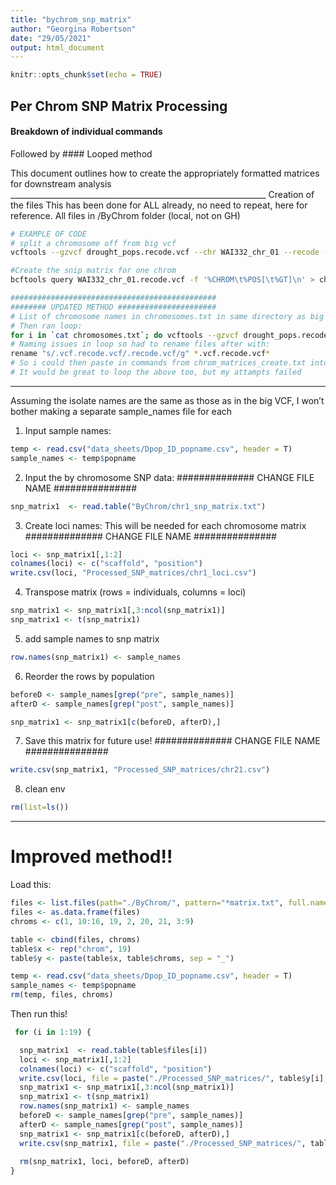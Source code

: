 ```yaml
---
title: "bychrom_snp_matrix"
author: "Georgina Robertson"
date: "29/05/2021"
output: html_document
---
```


```r
knitr::opts_chunk$set(echo = TRUE)
```

## Per Chrom SNP Matrix Processing
#### Breakdown of individual commands
Followed by
#### Looped method

This document outlines how to create the appropriately formatted matrices for downstream analysis
________________________________________________________________
Creation of the files
This has been done for ALL already, no need to repeat, here for reference.
All files in /ByChrom folder (local, not on GH)
```bash
# EXAMPLE OF CODE
# split a chromosome off from big vcf
vcftools --gzvcf drought_pops.recode.vcf --chr WAI332_chr_01 --recode --out WAI332_chr_01 

#Create the snip matrix for one chrom
bcftools query WAI332_chr_01.recode.vcf -f '%CHROM\t%POS[\t%GT]\n' > chr1_snp_matrix.txt

##############################################
######## UPDATED METHOD ######################
# List of chromosome names in chromosomes.txt in same directory as big vcf
# Then ran loop:
for i in `cat chromosomes.txt`; do vcftools --gzvcf drought_pops.recode.vcf --chr $i --recode --out $i.vcf;done
# Naming issues in loop so had to rename files after with:
rename "s/.vcf.recode.vcf/.recode.vcf/g" *.vcf.recode.vcf*
# So i could then paste in commands from chrom_matrices_create.txt into bash
# It would be great to loop the above too, but my attampts failed
```
________________________________________________________________

Assuming the isolate names are the same as those as in the big VCF, I won't bother making a separate sample_names file for each

1) Input sample names:
```r
temp <- read.csv("data_sheets/Dpop_ID_popname.csv", header = T)
sample_names <- temp$popname
```


2) Input the by chromosome SNP data: 
############## CHANGE FILE NAME ###############
```r
snp_matrix1  <- read.table("ByChrom/chr1_snp_matrix.txt")
```

3) Create loci names: 
This will be needed for each chromosome matrix
############## CHANGE FILE NAME ###############
```r
loci <- snp_matrix1[,1:2]
colnames(loci) <- c("scaffold", "position")
write.csv(loci, "Processed_SNP_matrices/chr1_loci.csv")
```


4) Transpose matrix (rows = individuals, columns = loci)
```r
snp_matrix1 <- snp_matrix1[,3:ncol(snp_matrix1)]
snp_matrix1 <- t(snp_matrix1)
```

5) add sample names to snp matrix
```r
row.names(snp_matrix1) <- sample_names
```

6) Reorder the rows by population
```r
beforeD <- sample_names[grep("pre", sample_names)]
afterD <- sample_names[grep("post", sample_names)]

snp_matrix1 <- snp_matrix1[c(beforeD, afterD),]
```


7) Save this matrix for future use!
############## CHANGE FILE NAME ###############
```r
write.csv(snp_matrix1, "Processed_SNP_matrices/chr21.csv")
```

8) clean env
```r
rm(list=ls())
```
__________________________________________________________________________________________________

# Improved method!!

Load this: 
```r
files <- list.files(path="./ByChrom/", pattern="*matrix.txt", full.names=TRUE, recursive=FALSE)
files <- as.data.frame(files)
chroms <- c(1, 10:16, 19, 2, 20, 21, 3:9)

table <- cbind(files, chroms)
table$x <- rep("chrom", 19)
table$y <- paste(table$x, table$chroms, sep = "_")

temp <- read.csv("data_sheets/Dpop_ID_popname.csv", header = T)
sample_names <- temp$popname
rm(temp, files, chroms)
```

Then run this!
```r
 for (i in 1:19) {

  snp_matrix1  <- read.table(table$files[i])
  loci <- snp_matrix1[,1:2]
  colnames(loci) <- c("scaffold", "position")
  write.csv(loci, file = paste("./Processed_SNP_matrices/", table$y[i], "_loci.csv", sep = ""))
  snp_matrix1 <- snp_matrix1[,3:ncol(snp_matrix1)]
  snp_matrix1 <- t(snp_matrix1)
  row.names(snp_matrix1) <- sample_names
  beforeD <- sample_names[grep("pre", sample_names)]
  afterD <- sample_names[grep("post", sample_names)]
  snp_matrix1 <- snp_matrix1[c(beforeD, afterD),]
  write.csv(snp_matrix1, file = paste("./Processed_SNP_matrices/", table$y[i], "_processed_matrix.csv", sep = ""))
  
  rm(snp_matrix1, loci, beforeD, afterD)
}
```

